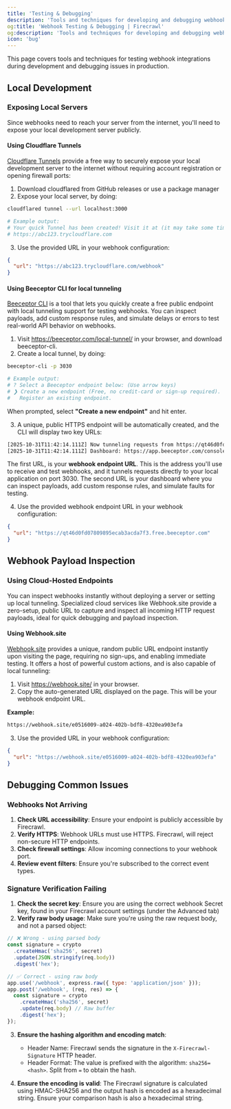 ```yaml
---
title: 'Testing & Debugging'
description: 'Tools and techniques for developing and debugging webhooks'
og:title: 'Webhook Testing & Debugging | Firecrawl'
og:description: 'Tools and techniques for developing and debugging webhooks'
icon: 'bug'
---
```


This page covers tools and techniques for testing webhook integrations during development and debugging issues in production.

## Local Development

### Exposing Local Servers

Since webhooks need to reach your server from the internet, you'll need to expose your local development server publicly.

#### Using Cloudflare Tunnels

[Cloudflare Tunnels](https://github.com/cloudflare/cloudflared/releases) provide a free way to securely expose your local development server to the internet without requiring account registration or opening firewall ports:
1. Download cloudflared from GitHub releases or use a package manager
2. Expose your local server, by doing:

```bash
cloudflared tunnel --url localhost:3000

# Example output:
# Your quick Tunnel has been created! Visit it at (it may take some time to be reachable):
# https://abc123.trycloudflare.com
```

3. Use the provided URL in your webhook configuration:

```json
{
  "url": "https://abc123.trycloudflare.com/webhook"
}
```

#### Using Beeceptor CLI for local tunneling

[Beeceptor CLI](https://beeceptor.com/local-tunnel/) is a tool that lets you quickly create a free public endpoint with local tunneling support for testing webhooks. You can inspect payloads, add custom response rules, and simulate delays or errors to test real-world API behavior on webhooks.
1. Visit https://beeceptor.com/local-tunnel/ in your browser, and download beeceptor-cli.
2. Create a local tunnel, by doing:
```bash
beeceptor-cli -p 3030

# Example output:
# ? Select a Beeceptor endpoint below: (Use arrow keys)
# ❯ Create a new endpoint (Free, no credit-card or sign-up required). 
#   Register an existing endpoint. 
```
When prompted, select **"Create a new endpoint"** and hit enter.

3. A unique, public HTTPS endpoint will be automatically created, and the CLI will display two key URLs:
```bash
[2025-10-31T11:42:14.111Z] Now tunneling requests from https://qt46d0fd07809895ecab3acda7f3.free.beeceptor.com to http://127.0.0.1:3030.
[2025-10-31T11:42:14.111Z] Dashboard: https://app.beeceptor.com/console/qt46d0fd07809895ecab3acda7f3
```
The first URL, is your **webhook endpoint URL**. This is the address you'll use to receive and test webhooks, and it tunnels requests directly to your local application on port 3030.
The second URL is your dashboard where you can inspect payloads, add custom response rules, and simulate faults for testing.

4. Use the provided webhook endpoint URL in your webhook configuration:
```json
{
  "url": "https://qt46d0fd07809895ecab3acda7f3.free.beeceptor.com"
}
```

## Webhook Payload Inspection

### Using Cloud-Hosted Endpoints

You can inspect webhooks instantly without deploying a server or setting up local tunneling. Specialized cloud services like Webhook.site provide a zero-setup, public URL to capture and inspect all incoming HTTP request payloads, ideal for quick debugging and payload inspection.

#### Using Webhook.site

[Webhook.site](https://webhook.site/) provides a unique, random public URL endpoint instantly upon visiting the page, requiring no sign-ups, and enabling immediate testing. It offers a host of powerful custom actions, and is also capable of local tunneling:
1. Visit https://webhook.site/ in your browser.
2. Copy the auto-generated URL displayed on the page. This will be your webhook endpoint URL.

**Example:**
```bash
https://webhook.site/e0516009-a024-402b-bdf8-4320ea903efa
```

3. Use the provided URL in your webhook configuration:
```json
{
  "url": "https://webhook.site/e0516009-a024-402b-bdf8-4320ea903efa"
}
```

## Debugging Common Issues

### Webhooks Not Arriving

1. **Check URL accessibility**: Ensure your endpoint is publicly accessible by Firecrawl.
2. **Verify HTTPS**: Webhook URLs must use HTTPS. Firecrawl, will reject non-secure HTTP endpoints.
3. **Check firewall settings**: Allow incoming connections to your webhook port.
4. **Review event filters**: Ensure you're subscribed to the correct event types.

### Signature Verification Failing

1. **Check the secret key**: Ensure you are using the correct webhook Secret key, found in your Firecrawl account settings (under the Advanced tab)
2. **Verify raw body usage**: Make sure you're using the raw request body, and not a parsed object:

```javascript
// ❌ Wrong - using parsed body
const signature = crypto
  .createHmac('sha256', secret)
  .update(JSON.stringify(req.body))
  .digest('hex');

// ✅ Correct - using raw body
app.use('/webhook', express.raw({ type: 'application/json' }));
app.post('/webhook', (req, res) => {
  const signature = crypto
    .createHmac('sha256', secret)
    .update(req.body) // Raw buffer
    .digest('hex');
});
```

3. **Ensure the hashing algorithm and encoding match**:
   - Header Name: Firecrawl sends the signature in the `X-Firecrawl-Signature` HTTP header.
   - Header Format: The value is prefixed with the algorithm: `sha256=<hash>`. Split from `=` to obtain the hash.

4. **Ensure the encoding is valid**: The Firecrawl signature is calculated using HMAC-SHA256 and the output hash is encoded as a hexadecimal string. Ensure your comparison hash is also a hexadecimal string.
